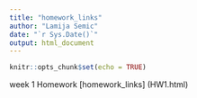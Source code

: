 ```yaml
---
title: "homework_links"
author: "Lamija Semic"
date: "`r Sys.Date()`"
output: html_document
---
```


```r
knitr::opts_chunk$set(echo = TRUE)
```


week 1 Homework [homework_links] (HW1.html)
